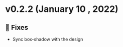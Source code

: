 
<Meta title="Releases/v0.x.x/v0.2.x/v0.2.2" />

<style> {`
  code {
    background-color: transparent!important;
  }
`}</style>

# v0.2.2 (January 10 , 2022)

## 🐛 Fixes
- Sync box-shadow with the design
